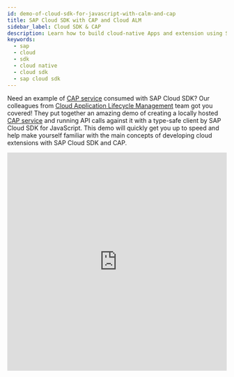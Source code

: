 ```yaml
---
id: demo-of-cloud-sdk-for-javascript-with-calm-and-cap
title: SAP Cloud SDK with CAP and Cloud ALM
sidebar_label: Cloud SDK & CAP
description: Learn how to build cloud-native Apps and extension using SAP Cloud SDK for JavaScrip with Cloud Application Programming model (CAP)
keywords:
  - sap
  - cloud
  - sdk
  - cloud native
  - cloud sdk
  - sap cloud sdk
---
```


Need an example of [CAP service](../../related-projects/cap.mdx) consumed with SAP Cloud SDK?
Our colleagues from [Cloud Application Lifecycle Management](../../overview/sdk-used-by.mdx#sap-cloud-application-lifecycle-management-calm) team got you covered!
They put together an amazing demo of creating a locally hosted [CAP service](../../related-projects/cap.mdx) and running API calls against it with a type-safe client by SAP Cloud SDK for JavaScript.
This demo will quickly get you up to speed and help make yourself familiar with the main concepts of developing cloud extensions with SAP Cloud SDK and CAP.

<div class="sdk-video-container">
  <iframe
    src="https://cdnapisec.kaltura.com/p/1921661/sp/192166100/embedIframeJs/uiconf_id/35919811/partner_id/1921661?flashvars[mediaProxy.mediaPlayFrom]=598&iframeembed=true&playerId=sapvideo&entry_id=1_71wlxvjf&flashvars[streamerType]=auto"
    width="100%"
    height="500"
    allowfullscreen
    webkitallowfullscreen
    mozAllowFullScreen
    allow="autoplay *; fullscreen *; encrypted-media *"
    frameborder="0"
  ></iframe>
</div>
